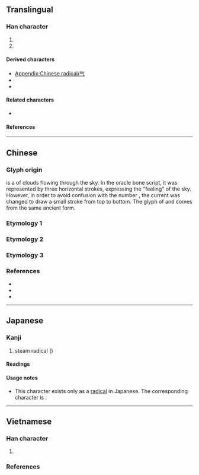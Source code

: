 {{also|氣|気|炁}}
{{character info}}
{{character info|⽓}}
==Translingual==
{{Han simplified forms|氣|気|气}}
{{stroke order|strokes=4}}
{{stroke order|type=animate}}

===Han character===
{{Han char|rn=84|rad=气|as=00|sn=4|four=80017|canj=OMN,XOMN|ids=⿳𠂉一⺄}}

# {{mul-kangxi radical-def}}
# {{mul-shuowen radical-def|8}}

====Derived characters====
* [[Appendix:Chinese radical/气]]
* {{l|mul|[[㐹]], [[𠯏]], [[𡉛]], [[𪨦]], [[忾]], [[㧉]], [[汽]], [[𨸛]], [[𣅠]], [[䏗]], [[𣏙]], [[𪸕]], [[𤽍]], [[𥐬]], [[𥝬]], [[𥸽]], [[𥾨]], [[𫊨]], [[𧥷]], [[𧺞]], [[𨥊]], [[靔]], [[𩚤]]([[饩]]), [[𩡹]], [[𪌇]], [[㡮]], [[𪗟]]}}
* {{l|mul|[[刏]], [[㔕]], [[㪂]], [[㰟]], [[𩑡]], [[𩾻]], [[忥]], [[𧉁]], [[芞]], [[𥤶]], [[𤴸]]}} <!-- Characters not found in [[Appendix:Chinese radical/气]] -->

====Related characters====
* {{l|mul|氣}} {{q|Orthodox [[Traditional Chinese|traditional form]]}}

====References====
{{Han ref|kx=0599.030|dkj=17043|dj=0990.140|hdz=32010.010|uh=6C14}}

----

==Chinese==

===Glyph origin===
{{Han etym}}

{{och-l|气}} is a {{liushu|p|rs=气00|nocap=y}} of clouds flowing through the sky. In the oracle bone script, it was represented by three horizontal strokes, expressing the "feeling" of the sky. However, in order to avoid confusion with the number {{och-l|三}}, the current {{och-l|气}} was changed to draw a small stroke from top to bottom. The glyph of {{och-l|氣}} and {{och-l|乞}} comes from the same ancient form.

===Etymology 1===
{{zh-see|氣|sv}}

===Etymology 2===
{{zh-see|乞|v}}

===Etymology 3===
{{zh-see|餼|av}}

===References===
* {{R:twedu|B01998}}
* {{R:twedu|A02115-005#26}}
* {{R:twedu|A00041-002#26}}

----

==Japanese==

===Kanji===
{{ja-kanji|grade=|rs=气00}}

# steam radical ({{m|ja|きがまえ|tr=kigamae}})

====Readings====
{{ja-readings
|goon=け
|kanon=き
|kun=いき
}}

====Usage notes====
* This character exists only as a [[Appendix:Chinese radical/气|radical]] in Japanese. The corresponding character is {{m|ja|気|gloss=air; atmosphere; spirit}}.

----

==Vietnamese==

===Han character===
{{vi-readings|rs=气00
|hanviet=khí-gdhn;bonet
}}

# {{han tu form of|khí|steam radical}}

===References===
<references/>